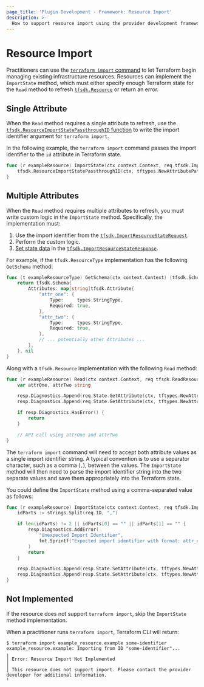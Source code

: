 ```yaml
---
page_title: 'Plugin Development - Framework: Resource Import'
description: >-
  How to support resource import using the provider development framework.
---
```


# Resource Import

Practitioners can use the  [`terraform import` command](/terraform/cli/commands/import) to let Terraform begin managing existing infrastructure resources. Resources can implement the `ImportState` method, which must either specify enough Terraform state for the `Read` method to refresh [`tfsdk.Resource`](https://pkg.go.dev/github.com/hashicorp/terraform-plugin-framework/tfsdk#Resource) or return an error.

## Single Attribute

When the `Read` method requires a single attribute to refresh, use the [`tfsdk.ResourceImportStatePassthroughID` function](https://pkg.go.dev/github.com/hashicorp/terraform-plugin-framework/tfsdk#ResourceImportStatePassthroughID) to write the import identifier argument for `terraform import`.

In the following example, the `terraform import` command passes the import identifier to the `id` attribute in Terraform state.

```go
func (r exampleResource) ImportState(ctx context.Context, req tfsdk.ImportResourceStateRequest, resp *tfsdk.ImportResourceStateResponse) {
    tfsdk.ResourceImportStatePassthroughID(ctx, tftypes.NewAttributePath().WithAttributeName("id"), req, resp)
}
```

## Multiple Attributes

When the `Read` method requires multiple attributes to refresh, you must write custom logic in the `ImportState` method. Specifically, the implementation must:

1.  Use the import identifier from the [`tfsdk.ImportResourceStateRequest`](https://pkg.go.dev/github.com/hashicorp/terraform-plugin-framework/tfsdk#ImportResourceStateRequest). 
2.  Perform the custom logic.
3.  [Set state data](/terraform/plugin/framework/writing-state) in the [`tfsdk.ImportResourceStateResponse`](https://pkg.go.dev/github.com/hashicorp/terraform-plugin-framework/tfsdk#ImportResourceStateResponse).

For example, if the `tfsdk.ResourceType` implementation has the following `GetSchema` method:

```go
func (t exampleResourceType) GetSchema(ctx context.Context) (tfsdk.Schema, diag.Diagnostics) {
    return tfsdk.Schema{
        Attributes: map[string]tfsdk.Attribute{
            "attr_one": {
                Type:     types.StringType,
                Required: true,
            },
            "attr_two": {
                Type:     types.StringType,
                Required: true,
            },
            // ... potentially other Attributes ...
        },
    }, nil
}
```

Along with a `tfsdk.Resource` implementation with the following `Read` method:

```go
func (r exampleResource) Read(ctx context.Context, req tfsdk.ReadResourceRequest, resp *tfsdk.ReadResourceResponse) {
    var attrOne, attrTwo string

    resp.Diagnostics.Append(req.State.GetAttribute(ctx, tftypes.NewAttributePath().WithAttributeName("attr_one"), &attrOne)...)
    resp.Diagnostics.Append(req.State.GetAttribute(ctx, tftypes.NewAttributePath().WithAttributeName("attr_two"), &attrTwo)...)

    if resp.Diagnostics.HasError() {
        return
    }

    // API call using attrOne and attrTwo
}
```

The `terraform import` command will need to accept both attribute values as a single import identifier string. A typical convention is to use a separator character, such as a comma (`,`), between the values. The `ImportState` method will then need to parse the import identifier string into the two separate values and save them appropriately into the Terraform state.

You could define the `ImportState` method using a comma-separated value as follows:

```go
func (r exampleResource) ImportState(ctx context.Context, req tfsdk.ImportResourceStateRequest, resp *tfsdk.ImportResourceStateResponse) {
    idParts := strings.Split(req.ID, ",")

    if len(idParts) != 2 || idParts[0] == "" || idParts[1] == "" {
        resp.Diagnostics.AddError(
            "Unexpected Import Identifier",
            fmt.Sprintf("Expected import identifier with format: attr_one,attr_two. Got: %q", req.ID),
        )
        return
    }

    resp.Diagnostics.Append(resp.State.SetAttribute(ctx, tftypes.NewAttributePath().WithAttributeName("attr_one"), idParts[0])...)
    resp.Diagnostics.Append(resp.State.SetAttribute(ctx, tftypes.NewAttributePath().WithAttributeName("attr_two"), idParts[1])...)
}
```

## Not Implemented

If the resource does not support `terraform import`, skip the `ImportState` method implementation.

When a practitioner runs `terraform import`, Terraform CLI will return:

```console
$ terraform import example_resource.example some-identifier
example_resource.example: Importing from ID "some-identifier"...
╷
│ Error: Resource Import Not Implemented
│ 
│ This resource does not support import. Please contact the provider developer for additional information.
╵
```
